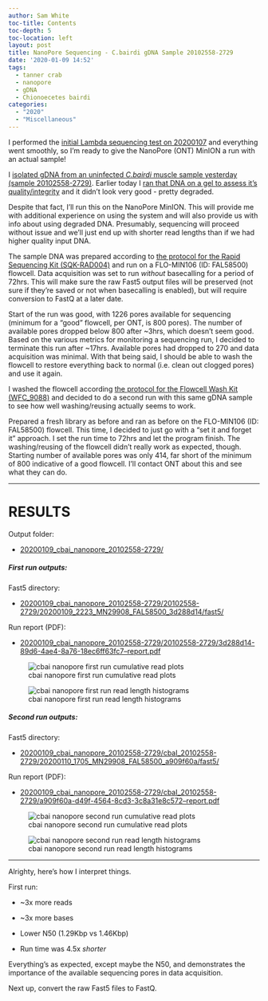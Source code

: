 ```yaml
---
author: Sam White
toc-title: Contents
toc-depth: 5
toc-location: left
layout: post
title: NanoPore Sequencing - C.bairdi gDNA Sample 20102558-2729
date: '2020-01-09 14:52'
tags:
  - tanner crab
  - nanopore
  - gDNA
  - Chionoecetes bairdi
categories:
  - "2020"
  - "Miscellaneous"
---
```

I performed the [initial Lambda sequencing test on 20200107](https://robertslab.github.io/sams-notebook/posts/2020/2020-01-07-NanoPore-Sequencing---Initial-NanoPore-MinION-Lambda-Sequencing-Test/) and everything went smoothly, so I'm ready to give the NanoPore (ONT) MinION a run with an actual sample!

I [isolated gDNA from an uninfected _C.bairdi_ muscle sample yesterday (sample 20102558-2729)](https://robertslab.github.io/sams-notebook/posts/2020/2020-01-08-DNA-Isolation-and-Quantification-C.bairdi-gDNA-from-EtOH-Preserved-Tissue/). Earlier today I [ran that DNA on a gel to assess it's quality/integrity](https://robertslab.github.io/sams-notebook/2020/01/09/DNA-Quality-Assessment-Agarose-Gel-and-NanoDrop-on-C.bairdi-gDNA/) and it didn't look very good - pretty degraded.

Despite that fact, I'll run this on the NanoPore MinION. This will provide me with additional experience on using the system and will also provide us with info about using degraded DNA. Presumably, sequencing will proceed without issue and we'll just end up with shorter read lengths than if we had higher quality input DNA.

The sample DNA was prepared according to [the protocol for the Rapid Sequencing Kit (SQK-RAD004)](https://github.com/RobertsLab/resources/blob/master/protocols/Commercial_Protocols/Nanopore_rapid-sequencing-sqk-rad004-RSE_9046_v1_revM_14Aug2019-minion.pdf) and run on a FLO-MIN106 (ID: FAL58500) flowcell. Data acquisition was set to run _without_ basecalling for a period of 72hrs. This will make sure the raw Fast5 output files will be preserved (not sure if they're saved or not when basecalling is enabled), but will require conversion to FastQ at a later date.

Start of the run was good, with 1226 pores available for sequencing (minimum for a "good" flowcell, per ONT, is 800 pores). The number of available pores dropped below 800 after ~3hrs, which doesn't seem good. Based on the various metrics for monitoring a sequencing run, I decided to terminate this run after ~17hrs. Available pores had dropped to 270 and data acquisition was minimal. With that being said, I should be able to wash the flowcell to restore everything back to normal (i.e. clean out clogged pores) and use it again.

I washed the flowcell according [the protocol for the Flowcell Wash Kit (WFC_9088)](https://github.com/RobertsLab/resources/blob/master/protocols/Commercial_Protocols/Nanopore_flow-cell-wash-kit-protocol-WFC_9088_v1_revF_18Sep2019-any.pdf) and decided to do a second run with this same gDNA sample to see how well washing/reusing actually seems to work.

Prepared a fresh library as before and ran as before on the FLO-MIN106 (ID: FAL58500) flowcell. This time, I decided to just go with a "set it and forget it" approach. I set the run time to 72hrs and let the program finish. The washing/reusing of the flowcell didn't really work as expected, though. Starting number of available pores was only 414, far short of the minimum of 800 indicative of a good flowcell. I'll contact ONT about this and see what they can do.


---

# RESULTS

Output folder:

- [20200109_cbai_nanopore_20102558-2729/](https://gannet.fish.washington.edu/Atumefaciens/20200109_cbai_nanopore_20102558-2729/)

##### First run outputs:

Fast5 directory:

- [20200109_cbai_nanopore_20102558-2729/20102558-2729/20200109_2223_MN29908_FAL58500_3d288d14/fast5/](https://gannet.fish.washington.edu/Atumefaciens/20200109_cbai_nanopore_20102558-2729/20102558-2729/20200109_2223_MN29908_FAL58500_3d288d14/fast5/)

Run report (PDF):

- [20200109_cbai_nanopore_20102558-2729/20102558-2729/3d288d14-89d6-4ae4-8a76-18ec6ff63fc7--report.pdf](https://gannet.fish.washington.edu/Atumefaciens/20200109_cbai_nanopore_20102558-2729/20102558-2729/3d288d14-89d6-4ae4-8a76-18ec6ff63fc7--report.pdf)


![cbai nanopore first run cumulative read plots](https://github.com/RobertsLab/sams-notebook/blob/master/images/screencaps/20200109_cbai_nanopore_20102558-2729_output-plots_run-01.png?raw=true)


![cbai nanopore first run read length histograms](https://github.com/RobertsLab/sams-notebook/blob/master/images/screencaps/20200109_cbai_nanopore_20102558-2729_read-length-histo-plot_run-01.png?raw=true)

##### Second run outputs:

Fast5 directory:

- [20200109_cbai_nanopore_20102558-2729/cbaI_20102558-2729/20200110_1705_MN29908_FAL58500_a909f60a/fast5/](https://gannet.fish.washington.edu/Atumefaciens/20200109_cbai_nanopore_20102558-2729/cbaI_20102558-2729/20200110_1705_MN29908_FAL58500_a909f60a/fast5/)

Run report (PDF):

- [20200109_cbai_nanopore_20102558-2729/cbaI_20102558-2729/a909f60a-d49f-4564-8cd3-3c8a31e8c572--report.pdf](https://gannet.fish.washington.edu/Atumefaciens/20200109_cbai_nanopore_20102558-2729/cbaI_20102558-2729/a909f60a-d49f-4564-8cd3-3c8a31e8c572--report.pdf)

![cbai nanopore second run cumulative read plots](https://github.com/RobertsLab/sams-notebook/blob/master/images/screencaps/20200109_cbai_nanopore_20102558-2729_output-plots_run-02.png?raw=true)

![cbai nanopore second run read length histograms](https://github.com/RobertsLab/sams-notebook/blob/master/images/screencaps/20200109_cbai_nanopore_20102558-2729_read-length-histo-plot_run-02.png?raw=true)

---

Alrighty, here's how I interpret things.

First run:

- ~3x more reads

- ~3x more bases

- Lower N50 (1.29Kbp vs 1.46Kbp)

- Run time was 4.5x _shorter_

Everything's as expected, except maybe the N50, and demonstrates the importance of the available sequencing pores in data acquisition.

Next up, convert the raw Fast5 files to FastQ.
